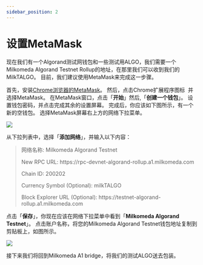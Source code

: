 ```yaml
---
sidebar_position: 2
---
```



# 设置MetaMask

现在我们有一个Algorand测试网钱包和一些测试用ALGO，我们需要一个 Milkomeda Algorand Testnet Rollup的地址，在那里我们可以收到我们的MilkTALGO。 目前，我们建议使用MetaMask来完成这一步骤。

首先，安装[Chrome浏览器的MetaMask](https://chrome.google.com/webstore/detail/metamask/nkbihfbeogaeaoehlefnkodbefgpgknn)。 然后，点击Chrome扩展程序图标 <img src={puzzleIcon} alt="" className="img-icon" /> 并选择MetaMask。 在MetaMask窗口，点击「**开始**」然后,「**创建一个钱包**」。 设置钱包密码，并点击完成其余的设置屏幕。 完成后，你应该如下图所示，有一个新的空钱包。 选择MetaMask屏幕右上方的网络下拉菜单。

![](/img/algorand-eth.png)

从下拉列表中，选择「**添加网络**」，并输入以下内容：

> 网络名称: Milkomeda Algorand Testnet
> 
> <p> New RPC URL: https://rpc-devnet-algorand-rollup.a1.milkomeda.com </p>
> 
> Chain ID: 200202
> 
> Currency Symbol (Optional): milkTALGO
> 
> <p> Block Explorer URL (Optional): https://testnet-algorand-rollup.a1.milkomeda.com </p>
点击「**保存**」，你现在应该在网络下拉菜单中看到「**Milkomeda Algorand Testnet**」。 点击账户名称，将您的Milkomeda Algorand Testnet钱包地址复制到剪贴板上，如图所示。

![](/img/algorand-milk.png)

接下来我们将回到Milkomeda A1 bridge，将我们的测试ALGO送去包装。
